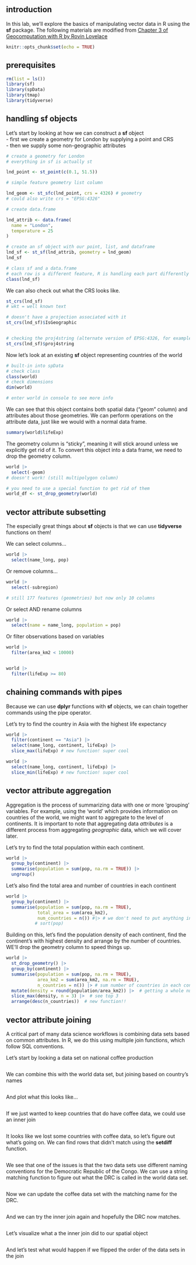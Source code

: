 ## introduction
In this lab, we'll explore the basics of manipulating vector data in R using the **sf** package.
The following materials are modified from [Chapter 3 of Geocomputation with R by Rovin Lovelace](https://geocompr.robinlovelace.net/attr.html)
```r
knitr::opts_chunk$set(echo = TRUE)
```

## prerequisites

```r
rm(list = ls())
library(sf)
library(spData)
library(tmap)
library(tidyverse)
```

## handling sf objects

Let's start by looking at how we can construct a **sf** object  
-   first we create a geometry for London by supplying a point and CRS  
-   then we supply some non-geographic attributes

```r
# create a geometry for London
# everything in sf is actually st

lnd_point <- st_point(c(0.1, 51.5))

# simple feature geometry list column 

lnd_geom <- st_sfc(lnd_point, crs = 4326) # geometry
# could also write crs = "EPSG:4326"

# create data.frame

lnd_attrib <- data.frame(
  name = "London",
  temperature = 25
)

# create an sf object with our point, list, and dataframe
lnd_sf <- st_sf(lnd_attrib, geometry = lnd_geom)
lnd_sf

# class sf and a data.frame
# each row is a different feature, R is handling each part differently
class(lnd_sf)
```

We can also check out what the CRS looks like.
```r

st_crs(lnd_sf)
# wkt = well known text

# doesn't have a projection associated with it
st_crs(lnd_sf)$IsGeographic


# checking the proj4string (alternate version of EPSG:4326, for example)
st_crs(lnd_sf)$proj4string


```


Now let's look at an existing **sf** object representing countries of the world

```r
# built-in into spData
# check class
class(world)
# check dimensions
dim(world)

# enter world in console to see more info 


```

We can see that this object contains both spatial data ("geom" column) and attributes about those geometries. We can perform operations on the attribute data, just like we would with a normal data frame.

```r
summary(world$lifeExp)

```

The geometry column is "sticky", meaning it will stick around unless we explicitly get rid of it. To convert this object into a data frame, we need to drop the geometry column.

```r
world |> 
  select(-geom)
# doesn't work! (still multipolygon column)

# you need to use a special function to get rid of them
world_df <- st_drop_geometry(world)
```

## vector attribute subsetting
The especially great things about **sf** objects is that we can use **tidyverse** functions on them!

We can select columns...
```r
world |> 
  select(name_long, pop)

```

Or remove columns...
```r
world |> 
  select(-subregion)

# still 177 features (geometries) but now only 10 columns
```

Or select AND rename columns
```r

world |> 
  select(name = name_long, population = pop)

```

Or filter observations based on variables
```r
world |> 
  filter(area_km2 < 10000)


world |> 
  filter(lifeExp >= 80)

```

## chaining commands with pipes
Because we can use **dplyr** functions with **sf** objects, we can chain together commands using the pipe operator.

Let's try to find the country in Asia with the highest life expectancy
```r

world |> 
  filter(continent == "Asia") |> 
  select(name_long, continent, lifeExp) |> 
  slice_max(lifeExp) # new function! super cool 

```
```r
world |> 
  select(name_long, continent, lifeExp) |> 
  slice_min(lifeExp) # new function! super cool 
```

## vector attribute aggregation
Aggregation is the process of summarizing data with one or more 'grouping' variables. For example, using the 'world' which provides information on countries of the world, we might want to aggregate to the level of continents. It is important to note that aggregating data *attributes* is a different process from aggregating *geographic* data, which we will cover later.

Let's try to find the total population within each continent.
```r
world |> 
  group_by(continent) |> 
  summarise(population = sum(pop, na.rm = TRUE)) |> 
  ungroup()

```

Let's also find the total area and number of countries in each continent
```r

world |> 
  group_by(continent) |> 
  summarise(population = sum(pop, na.rm = TRUE),
            total_area = sum(area_km2), 
            num_countries = n()) #|> # we don't need to put anything in n() because the number of rows are the number of countries !!
           # sort(pop)

```

Building on this, let's find the population density of each continent, find the continent's with highest density and arrange by the number of countries. WE'll drop the geometry column to speed things up.
```r

world |> 
  st_drop_geometry() |> 
  group_by(continent) |> 
  summarise(population = sum(pop, na.rm = TRUE),
            area_km2 = sum(area_km2, na.rm = TRUE),
            n_countries = n()) |> # sum number of countries in each continent
  mutate(density = round(population/area_km2)) |>  # getting a whole number
  slice_max(density, n = 3) |>  # see top 3
  arrange(desc(n_countries))  # new function!! 

```


## vector attribute joining
A critical part of many data science workflows is combining data sets based on common attributes. In R, we do this using multiple join functions, which follow SQL conventions.  

Let's start by looking a data set on national coffee production
```r


```

We can combine this with the world data set, but joining based on country's names
```r

```

And plot what this looks like...
```r

```

If we just wanted to keep countries that do have coffee data, we could use an inner join
```r

```

It looks like we lost some countries with coffee data, so let's figure out what's going on. We can find rows that didn't match using the **setdiff** function.
```r

```

We see that one of the issues is that the two data sets use different naming conventions for the Democratic Republic of the Congo. We can use a string matching function to figure out what the DRC is called in the world data set.
```r

```

Now we can update the coffee data set with the matching name for the DRC.
```r

```

And we can try the inner join again and hopefully the DRC now matches.
```r

```

Let's visualize what a the inner join did to our spatial object
```r

```

And let's test what would happen if we flipped the order of the data sets in the join
```r

```

